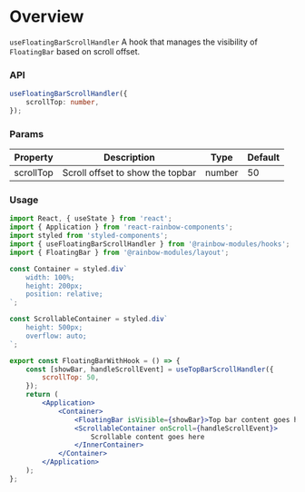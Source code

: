 
<Meta title="Modules/Hooks/useFloatingBarScrollHandler" />

# Overview

`useFloatingBarScrollHandler` A hook that manages the visibility of `FloatingBar` based on scroll offset.

### API

```ts
useFloatingBarScrollHandler({
    scrollTop: number,
});
```

### Params

| Property  | Description                      | Type   | Default |
| --------- | -------------------------------- | ------ | ------- |
| scrollTop | Scroll offset to show the topbar | number | 50      |

### Usage

```jsx
import React, { useState } from 'react';
import { Application } from 'react-rainbow-components';
import styled from 'styled-components';
import { useFloatingBarScrollHandler } from '@rainbow-modules/hooks';
import { FloatingBar } from '@rainbow-modules/layout';

const Container = styled.div`
    width: 100%;
    height: 200px;
    position: relative;
`;

const ScrollableContainer = styled.div`
    height: 500px;
    overflow: auto;
`;

export const FloatingBarWithHook = () => {
    const [showBar, handleScrollEvent] = useTopBarScrollHandler({
        scrollTop: 50,
    });
    return (
        <Application>
            <Container>
                <FloatingBar isVisible={showBar}>Top bar content goes here</FloatingBar>
                <ScrollableContainer onScroll={handleScrollEvent}>
                    Scrollable content goes here
                </InnerContainer>
            </Container>
        </Application>
    );
};
```
